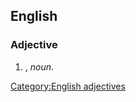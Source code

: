 ==English==
===Adjective===
'''{{PAGENAME}}'''
#{{form of|Attributive form|[[pearl necklace]]|nodot=1}}, ''noun''.
[[Category:English adjectives]]